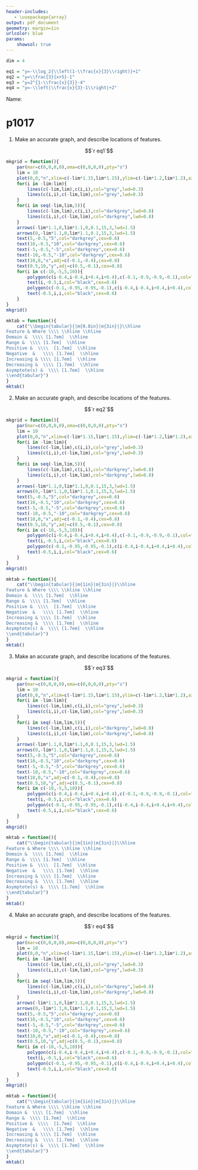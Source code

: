 ```yaml
---
header-includes:
   - \usepackage{array}
output: pdf_document
geometry: margin=1in
urlcolor: blue
params:
    showsol: true
---
```


```r
dim = 4

eq1 = "y=-\\log_2{\\left(1-\\frac{x}{3}\\right)}+1"
eq2 = "y=\\frac{3}{x+5}-1"
eq3 = "y=2^{1-\\frac{x}{3}}-4"
eq4 = "y=-\\left|\\frac{x}{3}-1\\right|+2"

```

Name: \hrule

# p1017

1. Make an accurate graph, and describe locations of features.

$$`r eq1`$$

\vfill

```r
mkgrid = function(){
    par(mar=c(0,0,0,0),oma=c(0,0,0,0),pty="s")
    lim = 10
    plot(0,0,"n",xlim=c(-lim*1.15,lim*1.15),ylim=c(-lim*1.2,lim*1.2),axes=F,ann=F)
    for(i in -lim:lim){
        lines(c(-lim,lim),c(i,i),col="grey",lwd=0.3)
        lines(c(i,i),c(-lim,lim),col="grey",lwd=0.3)
    }
    for(i in seq(-lim,lim,5)){
        lines(c(-lim,lim),c(i,i),col="darkgrey",lwd=0.8)
        lines(c(i,i),c(-lim,lim),col="darkgrey",lwd=0.8)
    }
    arrows(-lim*1.1,0,lim*1.1,0,0.1,15,3,lwd=1.5)
    arrows(0,-lim*1.1,0,lim*1.1,0.1,15,3,lwd=1.5)
    text(5,-0.5,"5",col="darkgrey",cex=0.6)
    text(10,-0.5,"10",col="darkgrey",cex=0.6)
    text(-5,-0.5,"-5",col="darkgrey",cex=0.6)
    text(-10,-0.5,"-10",col="darkgrey",cex=0.6)
    text(10,0,"x",adj=c(-0.1,-0.4),cex=0.8)
    text(0.5,10,"y",adj=c(0.5,-0.1),cex=0.8)
    for(i in c(-10,-5,5,10)){
        polygon(c(i-0.4,i-0.4,i+0.4,i+0.4),c(-0.1,-0.9,-0.9,-0.1),col="white",border = NA)
        text(i,-0.5,i,col="black",cex=0.6)
        polygon(c(-0.1,-0.95,-0.95,-0.1),c(i-0.4,i-0.4,i+0.4,i+0.4),col="white",border = NA)
        text(-0.5,i,i,col="black",cex=0.6)
    }
}
mkgrid()
```

```r
mktab = function(){
    cat("\\begin{tabular}{|m{0.8in}|m{3in}|}\\hline
Feature & Where \\\\ \\hline \\hline
Domain &  \\\\ [1.7em]  \\hline
Range &  \\\\ [1.7em]  \\hline
Positive &  \\\\  [1.7em]  \\hline
Negative  &   \\\\ [1.7em]  \\hline
Increasing & \\\\ [1.7em]  \\hline
Decreasing &  \\\\ [1.7em]  \\hline
Asymptote(s) &  \\\\ [1.7em]  \\hline
\\end{tabular}")
}
mktab()
```

\newpage

2. Make an accurate graph, and describe locations of the features.

$$`r eq2`$$

\vfill

```r
mkgrid = function(){
    par(mar=c(0,0,0,0),oma=c(0,0,0,0),pty="s")
    lim = 10
    plot(0,0,"n",xlim=c(-lim*1.15,lim*1.15),ylim=c(-lim*1.2,lim*1.2),axes=F,ann=F)
    for(i in -lim:lim){
        lines(c(-lim,lim),c(i,i),col="grey",lwd=0.3)
        lines(c(i,i),c(-lim,lim),col="grey",lwd=0.3)
    }
    for(i in seq(-lim,lim,5)){
        lines(c(-lim,lim),c(i,i),col="darkgrey",lwd=0.8)
        lines(c(i,i),c(-lim,lim),col="darkgrey",lwd=0.8)
    }
    arrows(-lim*1.1,0,lim*1.1,0,0.1,15,3,lwd=1.5)
    arrows(0,-lim*1.1,0,lim*1.1,0.1,15,3,lwd=1.5)
    text(5,-0.5,"5",col="darkgrey",cex=0.6)
    text(10,-0.5,"10",col="darkgrey",cex=0.6)
    text(-5,-0.5,"-5",col="darkgrey",cex=0.6)
    text(-10,-0.5,"-10",col="darkgrey",cex=0.6)
    text(10,0,"x",adj=c(-0.1,-0.4),cex=0.8)
    text(0.5,10,"y",adj=c(0.5,-0.1),cex=0.8)
    for(i in c(-10,-5,5,10)){
        polygon(c(i-0.4,i-0.4,i+0.4,i+0.4),c(-0.1,-0.9,-0.9,-0.1),col="white",border = NA)
        text(i,-0.5,i,col="black",cex=0.6)
        polygon(c(-0.1,-0.95,-0.95,-0.1),c(i-0.4,i-0.4,i+0.4,i+0.4),col="white",border = NA)
        text(-0.5,i,i,col="black",cex=0.6)
    }
}
mkgrid()
```

```r
mktab = function(){
    cat("\\begin{tabular}{|m{1in}|m{3in}|}\\hline
Feature & Where \\\\ \\hline \\hline
Domain &  \\\\ [1.7em]  \\hline
Range &  \\\\ [1.7em]  \\hline
Positive &  \\\\  [1.7em]  \\hline
Negative  &   \\\\ [1.7em]  \\hline
Increasing & \\\\ [1.7em]  \\hline
Decreasing &  \\\\ [1.7em]  \\hline
Asymptote(s) &  \\\\ [1.7em]  \\hline
\\end{tabular}")
}
mktab()
```

\newpage

3. Make an accurate graph, and describe locations of the features.

$$`r eq3`$$

\vfill

```r
mkgrid = function(){
    par(mar=c(0,0,0,0),oma=c(0,0,0,0),pty="s")
    lim = 10
    plot(0,0,"n",xlim=c(-lim*1.15,lim*1.15),ylim=c(-lim*1.2,lim*1.2),axes=F,ann=F)
    for(i in -lim:lim){
        lines(c(-lim,lim),c(i,i),col="grey",lwd=0.3)
        lines(c(i,i),c(-lim,lim),col="grey",lwd=0.3)
    }
    for(i in seq(-lim,lim,5)){
        lines(c(-lim,lim),c(i,i),col="darkgrey",lwd=0.8)
        lines(c(i,i),c(-lim,lim),col="darkgrey",lwd=0.8)
    }
    arrows(-lim*1.1,0,lim*1.1,0,0.1,15,3,lwd=1.5)
    arrows(0,-lim*1.1,0,lim*1.1,0.1,15,3,lwd=1.5)
    text(5,-0.5,"5",col="darkgrey",cex=0.6)
    text(10,-0.5,"10",col="darkgrey",cex=0.6)
    text(-5,-0.5,"-5",col="darkgrey",cex=0.6)
    text(-10,-0.5,"-10",col="darkgrey",cex=0.6)
    text(10,0,"x",adj=c(-0.1,-0.4),cex=0.8)
    text(0.5,10,"y",adj=c(0.5,-0.1),cex=0.8)
    for(i in c(-10,-5,5,10)){
        polygon(c(i-0.4,i-0.4,i+0.4,i+0.4),c(-0.1,-0.9,-0.9,-0.1),col="white",border = NA)
        text(i,-0.5,i,col="black",cex=0.6)
        polygon(c(-0.1,-0.95,-0.95,-0.1),c(i-0.4,i-0.4,i+0.4,i+0.4),col="white",border = NA)
        text(-0.5,i,i,col="black",cex=0.6)
    }
}
mkgrid()
```

```r
mktab = function(){
    cat("\\begin{tabular}{|m{1in}|m{3in}|}\\hline
Feature & Where \\\\ \\hline \\hline
Domain &  \\\\ [1.7em]  \\hline
Range &  \\\\ [1.7em]  \\hline
Positive &  \\\\  [1.7em]  \\hline
Negative  &   \\\\ [1.7em]  \\hline
Increasing & \\\\ [1.7em]  \\hline
Decreasing &  \\\\ [1.7em]  \\hline
Asymptote(s) &  \\\\ [1.7em]  \\hline
\\end{tabular}")
}
mktab()
```



\newpage

4. Make an accurate graph, and describe locations of the features.

$$`r eq4`$$

\vfill

```r
mkgrid = function(){
    par(mar=c(0,0,0,0),oma=c(0,0,0,0),pty="s")
    lim = 10
    plot(0,0,"n",xlim=c(-lim*1.15,lim*1.15),ylim=c(-lim*1.2,lim*1.2),axes=F,ann=F)
    for(i in -lim:lim){
        lines(c(-lim,lim),c(i,i),col="grey",lwd=0.3)
        lines(c(i,i),c(-lim,lim),col="grey",lwd=0.3)
    }
    for(i in seq(-lim,lim,5)){
        lines(c(-lim,lim),c(i,i),col="darkgrey",lwd=0.8)
        lines(c(i,i),c(-lim,lim),col="darkgrey",lwd=0.8)
    }
    arrows(-lim*1.1,0,lim*1.1,0,0.1,15,3,lwd=1.5)
    arrows(0,-lim*1.1,0,lim*1.1,0.1,15,3,lwd=1.5)
    text(5,-0.5,"5",col="darkgrey",cex=0.6)
    text(10,-0.5,"10",col="darkgrey",cex=0.6)
    text(-5,-0.5,"-5",col="darkgrey",cex=0.6)
    text(-10,-0.5,"-10",col="darkgrey",cex=0.6)
    text(10,0,"x",adj=c(-0.1,-0.4),cex=0.8)
    text(0.5,10,"y",adj=c(0.5,-0.1),cex=0.8)
    for(i in c(-10,-5,5,10)){
        polygon(c(i-0.4,i-0.4,i+0.4,i+0.4),c(-0.1,-0.9,-0.9,-0.1),col="white",border = NA)
        text(i,-0.5,i,col="black",cex=0.6)
        polygon(c(-0.1,-0.95,-0.95,-0.1),c(i-0.4,i-0.4,i+0.4,i+0.4),col="white",border = NA)
        text(-0.5,i,i,col="black",cex=0.6)
    }
}
mkgrid()
```

```r
mktab = function(){
    cat("\\begin{tabular}{|m{1in}|m{3in}|}\\hline
Feature & Where \\\\ \\hline \\hline
Domain &  \\\\ [1.7em]  \\hline
Range &  \\\\ [1.7em]  \\hline
Positive &  \\\\  [1.7em]  \\hline
Negative  &   \\\\ [1.7em]  \\hline
Increasing & \\\\ [1.7em]  \\hline
Decreasing &  \\\\ [1.7em]  \\hline
Asymptote(s) &  \\\\ [1.7em]  \\hline
\\end{tabular}")
}
mktab()
```